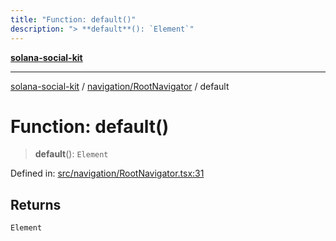 ```yaml
---
title: "Function: default()"
description: "> **default**(): `Element`"
---
```


[**solana-social-kit**](../../../README.mdx)

***

[solana-social-kit](../../../README.mdx) / [navigation/RootNavigator](../README.mdx) / default

# Function: default()

> **default**(): `Element`

Defined in: [src/navigation/RootNavigator.tsx:31](https://github.com/SendArcade/solana-app-kit/blob/bd4b3556b8f469c27ebb06f4df65b3a36b43ba3b/src/navigation/RootNavigator.tsx#L31)

## Returns

`Element`

